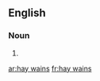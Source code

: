 ==English==

===Noun===
{{head|en|plural|head=[[hay]] [[wain]]s}}

# {{plural of|hay wain|lang=en}}

[[ar:hay wains]]
[[fr:hay wains]]